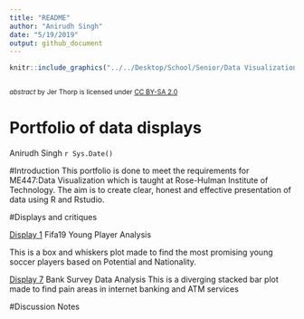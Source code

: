 ```yaml
---
title: "README"
author: "Anirudh Singh"
date: "5/19/2019"
output: github_document
---
```



```r
knitr::include_graphics("../../Desktop/School/Senior/Data Visualization/ME447-singhab/resources/jer-thorp-word-frequency.jpg") 
```
<small>
<br>
<i>abstract</i> 
by Jer Thorp is licensed under 
<a href="https://admin.mashable.com/wp-content/uploads/2012/12/jer-thorp-word-frequency.jpg">CC BY-SA 2.0</a>
<br>
</small>

# Portfolio of data displays 
Anirudh Singh
`r Sys.Date()`

#Introduction
This portfolio is done to meet the requirements for ME447:Data Visualization which is taught at Rose-Hulman Institute of Technology. The aim is to create clear, honest and effective presentation of data using R and Rstudio. 

#Displays and critiques

[Display 1](reports/d1.md) Fifa19 Young Player Analysis

This is a box and whiskers plot made to find the most promising young soccer players based on Potential and Nationality. 

[Display 7](reports/d7.md) Bank Survey Data Analysis
This is a diverging stacked bar plot made to find pain areas in internet banking and ATM services



#Discussion Notes
